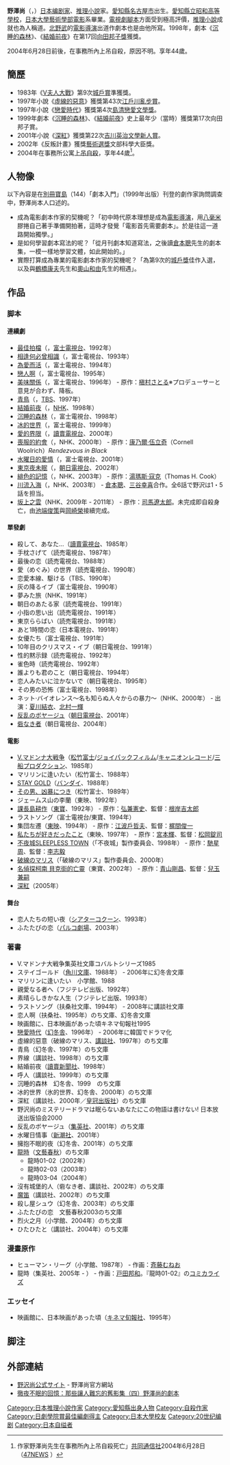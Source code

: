 {{Japanese|japanese=野沢 尚|kana=のざわ ひさし|romaji=Nozawa Hisashi}}
{{文学}}
'''野澤尚'''（{{lang-ja|野沢 尚}}，{{bd|1960年|5月7日|2004年|6月28日}}）[[日本|日本]][[编剧家|编剧家]]、[[推理小說|推理小說]]家。[[愛知縣|愛知縣]][[名古屋市|名古屋市]]出生。[[愛知縣立昭和高等學校|愛知縣立昭和高等學校]]，[[日本大學|日本大學]][[藝術學部|藝術學部]][[電影|電影]]系畢業。[[電視劇|電視劇]][[腳本|腳本]]方面受到極高評價，[[推理小說|推理小說]]成就也為人稱道。[[北野武|北野武]]的[[電影|電影]][[導演|導演]]出道作劇本也是由他所寫。1998年，劇本《[[沉睡的森林|沉睡的森林]]》、《[[結婚前夜|結婚前夜]]》在第17回[[向田邦子獎|向田邦子獎]]獲獎。

2004年6月28日前後，在事務所內上吊自殺，原因不明。享年44歲。

==簡歷==
*1983年《[[V夫人大戰|V夫人大戰]]》第9次[[城戶賞|城戶賞]]準獲獎。
*1997年小說《[[虛線的惡意|虛線的惡意]]》獲獎第43次[[江戶川亂步賞|江戶川亂步賞]]。
*1997年小說《[[戀愛時代|戀愛時代]]》獲獎第4次[[島清戀愛文學獎|島清戀愛文學獎]]。
*1999年劇本《[[沉睡的森林|沉睡的森林]]》、《[[結婚前夜|結婚前夜]]》史上最年少（當時）獲獎第17次向田邦子賞。
*2001年小說《[[深紅|深紅]]》獲獎第22次[[吉川英治文學新人賞|吉川英治文學新人賞]]。
*2002年《反叛計畫》獲獎[[藝術選獎|藝術選獎]]文部科學大臣獎。
*2004年在事務所公寓[[上吊|上吊]][[自殺|自殺]]，享年44歲<ref>作家野澤尚先生在事務所內上吊自殺死亡」[[共同通信社|共同通信社]]2004年6月28日（[http://www.47news.jp/CN/200406/CN2004062801003332.html 47NEWS] {{Wayback|url=http://www.47news.jp/CN/200406/CN2004062801003332.html |date=20080628131416 }}）</ref>。

==人物像==
以下內容是在[[別冊寶島|別冊寶島]]（144）「劇本入門」（1999年出版）刊登的劇作家詢問調查中，野澤尚本人口述的。

*成為電影劇本作家的契機呢？「初中時代原本理想是成為[[電影導演|電影導演]]，用[[八毫米|八毫米]]膠捲自己著手準備開拍著，這時才發覺「電影首先需要劇本」。於是往這一道路開始獨學。」
*是如何學習劇本寫法的呢？「從月刊劇本知道寫法，之後讀[[倉本聰|倉本聰]]先生的劇本集，一模一樣地學習文體，如此開始的。」
*實際打算成為專業的電影劇本作家的契機呢？「為第9次的[[城戶獎|城戶獎]]佳作入選，以及與[[鶴橋康夫|鶴橋康夫]]先生和[[奧山和由|奧山和由]]先生的相遇」。

==作品==
===脚本===
====連續劇====
*[[最佳拍檔|最佳拍檔]]（{{lang|ja|親愛なる者へ}}，[[富士電視台|富士電視台]]、1992年）
*[[相逢何必曾相識_(日劇)|相逢何必曾相識]]（{{lang|ja|素晴らしきかな人生}}，富士電視台、1993年）
*[[為愛而活|為愛而活]]（{{lang|ja|この愛に生きて}}，富士電視台、1994年）
*[[戀人啊|戀人啊]]（{{lang|ja|恋人よ}}，富士電視台、1995年）
*[[美味關係|美味關係]]（{{lang|ja|おいしい関係}}，富士電視台、1996年） - 原作：[[槇村さとる|槇村さとる]]※プロデューサーと意見が合わず、降板。
*[[青鳥|青鳥]]（{{lang|ja|青い鳥}}，[[TBS電視|TBS]]、1997年）
*[[結婚前夜|結婚前夜]]（{{lang|ja|結婚前夜}}，[[日本放送協会|NHK]]、1998年）
*[[沉睡的森林|沉睡的森林]]（{{lang|ja|眠れる森}}，富士電視台、1998年）
*[[冰的世界|冰的世界]]（{{lang|ja|氷の世界}}，富士電視台、1999年）
*[[愛的界限|愛的界限]]（{{lang|ja|リミットもしも、わが子が…}}，[[讀賣電視台|讀賣電視台]]、2000年）
*[[喪服的約會|喪服的約會]]（{{lang|ja|喪服のランデヴー}}，NHK、2000年） - 原作：[[康乃爾·伍立奇|康乃爾·伍立奇]]（Cornell Woolrich）''Rendezvous in Black''
*[[水曜日的愛情|水曜日的愛情]]（{{lang|ja|水曜日の情事}}，富士電視台、2001年）
*[[東京夜未眠|東京夜未眠]]（{{lang|ja|眠れぬ夜を抱いて}}，[[朝日電視台|朝日電視台]]、2002年）
*[[緋色的記憶|緋色的記憶]]（{{lang|ja|緋色の記憶〜美しき愛の秘密〜}}，NHK、2003年） - 原作：[[湯瑪斯·寇克|湯瑪斯·寇克]]（Thomas H. Cook）
*[[川流入海|川流入海]]（{{lang|ja|川、いつか海へ6つの愛の物語}}，NHK、2003年） - [[倉本聰|倉本聰]]、[[三谷幸喜|三谷幸喜]]合作。全6話で野沢は1・5話を担当。
*[[坂上之雲|坂上之雲]]（NHK、2009年 - 2011年） - 原作：[[司馬遼太郎|司馬遼太郎]]。未完成即自殺身亡，由[[池端俊策|池端俊策]]與[[岡崎榮|岡崎榮]]接續完成。

====單發劇====
*殺して、あなた…（[[讀賣電視台|讀賣電視台]]、1985年）
*手枕さげて（読売電視台、1987年）
*最後の恋（読売電視台、1988年）
*愛（めぐみ）の世界（読売電視台、1990年）
*恋愛本線、駆ける（TBS、1990年）
*灰の降るイブ（富士電視台、1990年）
*夢みた旅（NHK、1991年）
*朝日のあたる家（読売電視台、1991年）
*小指の思い出（読売電視台、1991年）
*東京ららばい（読売電視台、1991年）
*あと1時間の恋（日本電視台、1991年）
*女優たち（富士電視台、1991年）
*10年目のクリスマス・イブ（朝日電視台、1991年）
*性的黙示録（読売電視台、1992年）
*雀色時（読売電視台、1992年）
*誰よりも君のこと（朝日電視台、1994年）
*恋人みたいに泣かないで（朝日電視台、1995年）
*その男の恐怖（富士電視台、1998年）
*ネット·バイオレンス〜名も知らぬ人々からの暴力〜（NHK、2000年） - 出演：[[夏川結衣|夏川結衣]]、[[北村一輝|北村一輝]]
*[[反乱のボヤージュ|反乱のボヤージュ]]（[[朝日電視台|朝日電視台]]、2001年）
*[[砦なき者|砦なき者]]（朝日電視台、2004年）

====電影====
*[[V.マドンナ大戦争|V.マドンナ大戦争]]（[[松竹富士|松竹富士]]/[[ジョイパックフィルム|ジョイパックフィルム]]/[[キャニオンレコード|キャニオンレコード]]/[[三船プロダクション|三船プロダクション]]、1985年）
*マリリンに逢いたい（松竹富士、1988年）
*[[ステイ・ゴールド|STAY GOLD]]（[[バンダイ|バンダイ]]、1988年）
*[[その男、凶暴につき|その男、凶暴につき]]（松竹富士、1989年）
* ジェームス山の李蘭（東映、1992年）
*[[島耕作|課長島耕作]]（[[東寶|東寶]]、1992年） - 原作：[[弘兼憲史|弘兼憲史]]、監督：[[根岸吉太郎|根岸吉太郎]]
*ラストソング（富士電視台/東寶、1994年）
*集団左遷（[[東映|東映]]、1994年） - 原作：[[江波戶哲夫|江波戶哲夫]]、監督：[[梶間俊一|梶間俊一]]
*[[私たちが好きだったこと|私たちが好きだったこと]]（東映、1997年） - 原作：[[宮本輝|宮本輝]]、監督：[[松岡錠司|松岡錠司]]
*[[不夜城_(小説)|不夜城SLEEPLESS TOWN]]（「不夜城」製作委員会、1998年） - 原作：[[馳星周|馳星周]]、監督：[[李志毅|李志毅]]
*[[破線のマリス|破線のマリス]]（「破線のマリス」製作委員会、2000年）
*[[名偵探柯南_貝克街的亡靈|名偵探柯南 貝克街的亡靈]]（東寶、2002年） - 原作：[[青山剛昌|青山剛昌]]、監督：[[兒玉兼嗣|兒玉兼嗣]]
*[[深紅#映画作品|深紅]]（2005年）

====舞台====
*恋人たちの短い夜（[[シアターコクーン|シアターコクーン]]、1993年）
*ふたたびの恋（[[パルコ劇場|パルコ劇場]]、2003年）

===著書===
* V.マドンナ大戦争集英社文庫コバルトシリーズ1985 
*ステイゴールド（[[角川文庫|角川文庫]]、1988年） - 2006年に幻冬舎文庫
*マリリンに逢いたい　小学館、1988
*親愛なる者へ（フジテレビ出版、1992年）
*素晴らしきかな人生（フジテレビ出版、1993年）
*ラストソング（扶桑社文庫、1994年） - 2008年に講談社文庫
*恋人啊（扶桑社、1995年）のち文庫、幻冬舎文庫
*映画館に、日本映画があった頃キネマ旬報社1995 
*[[戀愛時代_(小說)|戀愛時代]]（[[幻冬舎|幻冬舎]]、1996年） - 2006年に韓国でドラマ化
*虛線的惡意（破線のマリス、[[講談社|講談社]]、1997年）のち文庫
*青鳥（幻冬舎、1997年）のち文庫
*界線（講談社、1998年）のち文庫
*結婚前夜（[[讀賣新聞社|讀賣新聞社]]、1998年）
*呼人（講談社、1999年）のち文庫
*沉睡的森林　幻冬舎、1999　のち文庫
*冰的世界（氷的世界、幻冬舎、2000年）のち文庫
*深紅（講談社、2000年／[[皇冠出版社|皇冠出版社]]）のち文庫
*野沢尚のミステリードラマは眠らないあなたにこの物語は書けない! 日本放送出版協会2000
*反乱のボヤージュ（[[集英社|集英社]]、2001年）のち文庫
*水曜日情事（[[新潮社|新潮社]]、2001年）
*擁抱不眠的夜（幻冬舎、2001年）のち文庫
*[[龍時|龍時]]（[[文藝春秋|文藝春秋]]）のち文庫
**龍時01-02（2002年）
**龍時02-03（2003年）
**龍時03-04（2004年）
*沒有城堡的人（砦なき者、講談社、2002年）のち文庫
*[[魔笛_(小説)|魔笛]]（講談社、2002年）のち文庫
*殺し屋シュウ（幻冬舎、2003年）のち文庫
*ふたたびの恋　文藝春秋2003のち文庫
*烈火之月（小学館、2004年）のち文庫
*ひたひたと（講談社、2004年）のち文庫

===漫畫原作===
*ヒューマン・リーグ（小学館、1987年） - 作画：[[斉藤むねお|斉藤むねお]]
*龍時（集英社、2005年 - ） - 作画：[[戸田邦和|戸田邦和]]。『龍時01-02』の[[コミカライズ|コミカライズ]]

===エッセイ===
*映画館に、日本映画があった頃（[[キネマ旬報社|キネマ旬報社]]、1995年）

==脚注==
<references/>

==外部連結==
*[http://nozawahisashi.jp/index.html 野沢尚公式サイト] {{Wayback|url=http://nozawahisashi.jp/index.html |date=20201130101353 }} - 野澤尚官方網站
*[http://blog.udn.com/rosylovesyou/1481593 徹夜不眠的回憶：那些讓人難忘的舊影集（四）野澤尚的劇本] {{Wayback|url=http://blog.udn.com/rosylovesyou/1481593 |date=20210405155405 }}

{{日劇學院賞最佳劇本}}

{{Authority control}}
{{DEFAULTSORT:Nozawa Hisashi}}
[[Category:日本推理小說作家|Category:日本推理小說作家]]
[[Category:愛知縣出身人物|Category:愛知縣出身人物]]
[[Category:自殺作家|Category:自殺作家]]
[[Category:日劇學院賞最佳編劇得主|Category:日劇學院賞最佳編劇得主]]
[[Category:日本大學校友|Category:日本大學校友]]
[[Category:20世纪编剧|Category:20世纪编剧]]
[[Category:日本自缢者|Category:日本自缢者]]